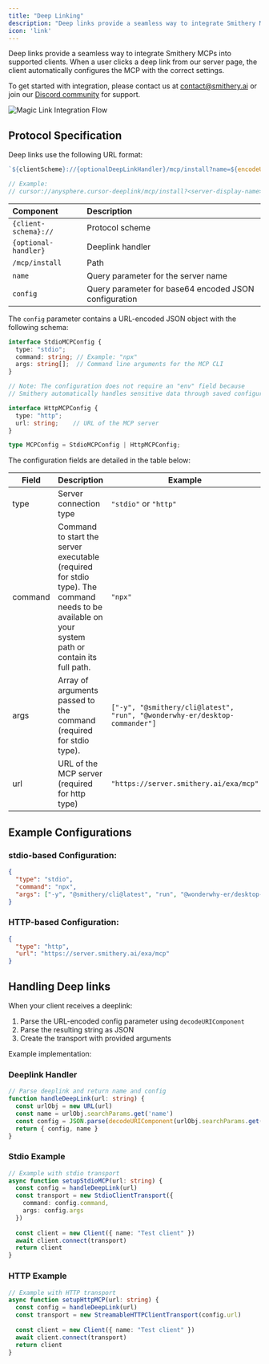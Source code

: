 ```yaml
---
title: "Deep Linking"
description: "Deep links provide a seamless way to integrate Smithery MCPs into supported clients."
icon: 'link'
---
```


Deep links provide a seamless way to integrate Smithery MCPs into supported clients.
When a user clicks a deep link from our server page, the client automatically configures the MCP with the correct settings.

To get started with integration, please contact us at [contact@smithery.ai](mailto:contact@smithery.ai) or join our [Discord community](https://discord.gg/sKd9uycgH9) for support.

![Magic Link Integration Flow](/images/magic_link_flow.png)

## Protocol Specification

Deep links use the following URL format:

```typescript
`${clientScheme}://{optionalDeepLinkHandler}/mcp/install?name=${encodeURIComponent(displayName)}&config=${encodeURIComponent(config)}`

// Example:
// cursor://anysphere.cursor-deeplink/mcp/install?<server-display-name>&<base64-encoded-json-config>
```

| **Component**        | **Description**                                       |
| :------------------- | :---------------------------------------------------- |
| `{client-schema}://` | Protocol scheme                                       |
| `{optional-handler}` | Deeplink handler                                      |
| `/mcp/install`       | Path                                                  |
| `name`               | Query parameter for the server name                   |
| `config`             | Query parameter for base64 encoded JSON configuration |

The `config` parameter contains a URL-encoded JSON object with the following schema:

```typescript
interface StdioMCPConfig {
  type: "stdio";
  command: string; // Example: "npx"
  args: string[];  // Command line arguments for the MCP CLI
}

// Note: The configuration does not require an "env" field because
// Smithery automatically handles sensitive data through saved configurations.

interface HttpMCPConfig {
  type: "http";
  url: string;    // URL of the MCP server
}

type MCPConfig = StdioMCPConfig | HttpMCPConfig;
```

The configuration fields are detailed in the table below:

| Field   | Description                                                                                                                                       | Example                                                                    |
| ------- | ------------------------------------------------------------------------------------------------------------------------------------------------- | -------------------------------------------------------------------------- |
| type    | Server connection type                                                                                                                            | `"stdio"` or `"http"`                                                      |
| command | Command to start the server executable (required for stdio type). The command needs to be available on your system path or contain its full path. | `"npx"`                                                                    |
| args    | Array of arguments passed to the command (required for stdio type).                                                                               | `["-y", "@smithery/cli@latest", "run", "@wonderwhy-er/desktop-commander"]` |
| url     | URL of the MCP server (required for http type)                                                                                                    | `"https://server.smithery.ai/exa/mcp"`                                     |

## Example Configurations

### stdio-based Configuration:

```json
{
  "type": "stdio",
  "command": "npx",
  "args": ["-y", "@smithery/cli@latest", "run", "@wonderwhy-er/desktop-commander"]
}
```

### HTTP-based Configuration:

```json
{
  "type": "http",
  "url": "https://server.smithery.ai/exa/mcp"
}
```

## Handling Deep links

When your client receives a deeplink:

1. Parse the URL-encoded config parameter using `decodeURIComponent`
2. Parse the resulting string as JSON
3. Create the transport with provided arguments

Example implementation:

### Deeplink Handler

```typescript
// Parse deeplink and return name and config
function handleDeepLink(url: string) {
  const urlObj = new URL(url)
  const name = urlObj.searchParams.get('name')
  const config = JSON.parse(decodeURIComponent(urlObj.searchParams.get('config')))
  return { config, name }
}
```

### Stdio Example

```typescript
// Example with stdio transport
async function setupStdioMCP(url: string) {
  const config = handleDeepLink(url)
  const transport = new StdioClientTransport({
    command: config.command,
    args: config.args
  })
  
  const client = new Client({ name: "Test client" })
  await client.connect(transport)
  return client
}
```

### HTTP Example

```typescript
// Example with HTTP transport
async function setupHttpMCP(url: string) {
  const config = handleDeepLink(url)
  const transport = new StreamableHTTPClientTransport(config.url)
  
  const client = new Client({ name: "Test client" })
  await client.connect(transport)
  return client
}
```